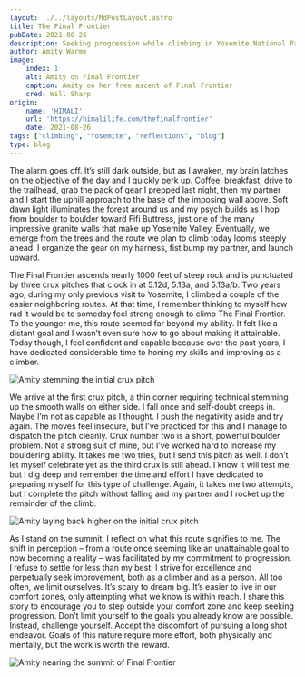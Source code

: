 ```yaml
---
layout: ../../layouts/MdPostLayout.astro
title: The Final Frontier
pubDate: 2021-08-26
description: Seeking progression while climbing in Yosemite National Park
author: Amity Warme
image: 
    index: 1
    alt: Amity on Final Frontier
    caption: Amity on her free ascent of Final Frontier
    cred: Will Sharp
origin: 
    name: 'HIMALI'
    url: 'https://himalilife.com/thefinalfrontier'
    date: 2021-08-26
tags: ["climbing", "Yosemite", "reflections", "blog"]
type: blog
---
```


The alarm goes off. It’s still dark outside, but as I awaken, my brain latches on the objective of the day and I quickly perk up. Coffee, breakfast, drive to the trailhead, grab the pack of gear I prepped last night, then my partner and I start the uphill approach to the base of the imposing wall above. Soft dawn light illuminates the forest around us and my psych builds as I hop from boulder to boulder toward Fifi Buttress, just one of the many impressive granite walls that make up Yosemite Valley. Eventually, we emerge from the trees and the route we plan to climb today looms steeply ahead. I organize the gear on my harness, fist bump my partner, and launch upward.

The Final Frontier ascends nearly 1000 feet of steep rock and is punctuated by three crux pitches that clock in at 5.12d, 5.13a, and 5.13a/b. Two years ago, during my only previous visit to Yosemite, I climbed a couple of the easier neighboring routes. At that time, I remember thinking to myself how rad it would be to someday feel strong enough to climb The Final Frontier. To the younger me, this route seemed far beyond my ability. It felt like a distant goal and I wasn’t even sure how to go about making it attainable. Today though, I feel confident and capable because over the past years, I have dedicated considerable time to honing my skills and improving as a climber.

<img src={stem} alt="Amity stemming the initial crux pitch" />

We arrive at the first crux pitch, a thin corner requiring technical stemming up the smooth walls on either side. I fall once and self-doubt creeps in. Maybe I’m not as capable as I thought. I push the negativity aside and try again. The moves feel insecure, but I’ve practiced for this and I manage to dispatch the pitch cleanly. Crux number two is a short, powerful boulder problem. Not a strong suit of mine, but I’ve worked hard to increase my bouldering ability. It takes me two tries, but I send this pitch as well. I don’t let myself celebrate yet as the third crux is still ahead. I know it will test me, but I dig deep and remember the time and effort I have dedicated to preparing myself for this type of challenge. Again, it takes me two attempts, but I complete the pitch without falling and my partner and I rocket up the remainder of the climb. 

<img src={layback} alt="Amity laying back higher on the initial crux pitch" />

As I stand on the summit, I reflect on what this route signifies to me. The shift in perception – from a route once seeming like an unattainable goal to now becoming a reality – was facilitated by my commitment to progression. I refuse to settle for less than my best. I strive for excellence and perpetually seek improvement, both as a climber and as a person. All too often, we limit ourselves. It’s scary to dream big. It’s easier to live in our comfort zones, only attempting what we know is within reach. I share this story to encourage you to step outside your comfort zone and keep seeking progression. Don’t limit yourself to the goals you already know are possible. Instead, challenge yourself. Accept the discomfort of pursuing a long shot endeavor. Goals of this nature require more effort, both physically and mentally, but the work is worth the reward.

<img src={final} alt="Amity nearing the summit of Final Frontier" />